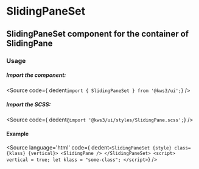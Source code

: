 
<Version />

# SlidingPaneSet
## SlidingPaneSet component for the container of SlidingPane


<Meta of={Stories} />
<Canvas />
<Controls />

### Usage
##### Import the component:
<Source
  code={ dedent`import { SlidingPaneSet } from '@kws3/ui';`}
/>

##### Import the SCSS:
<Source
  code={ dedent`@import '@kws3/ui/styles/SlidingPane.scss';`}
/>

#### Example
<Source
  language='html'
  code={ dedent`
    <SlidingPaneSet {style} class={klass} {vertical}>
      <SlidingPane />
    </SlidingPaneSet>
    <script>
        vertical = true;
      let klass = "some-class";
    </script>
  `}
/>